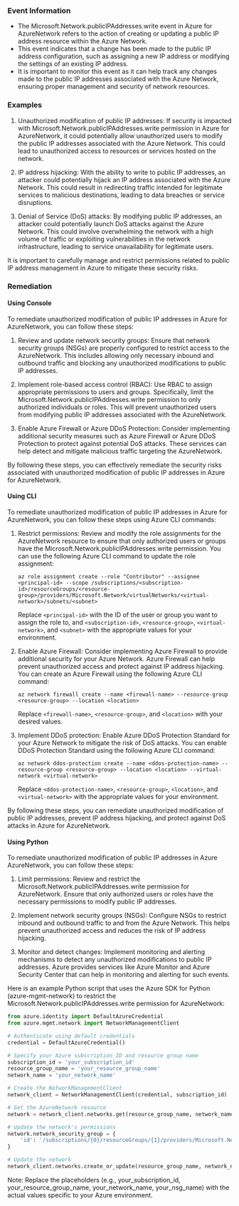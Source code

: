 
### Event Information

- The Microsoft.Network.publicIPAddresses.write event in Azure for AzureNetwork refers to the action of creating or updating a public IP address resource within the Azure Network.
- This event indicates that a change has been made to the public IP address configuration, such as assigning a new IP address or modifying the settings of an existing IP address.
- It is important to monitor this event as it can help track any changes made to the public IP addresses associated with the Azure Network, ensuring proper management and security of network resources.


### Examples

1. Unauthorized modification of public IP addresses: If security is impacted with Microsoft.Network.publicIPAddresses.write permission in Azure for AzureNetwork, it could potentially allow unauthorized users to modify the public IP addresses associated with the Azure Network. This could lead to unauthorized access to resources or services hosted on the network.

2. IP address hijacking: With the ability to write to public IP addresses, an attacker could potentially hijack an IP address associated with the Azure Network. This could result in redirecting traffic intended for legitimate services to malicious destinations, leading to data breaches or service disruptions.

3. Denial of Service (DoS) attacks: By modifying public IP addresses, an attacker could potentially launch DoS attacks against the Azure Network. This could involve overwhelming the network with a high volume of traffic or exploiting vulnerabilities in the network infrastructure, leading to service unavailability for legitimate users.

It is important to carefully manage and restrict permissions related to public IP address management in Azure to mitigate these security risks.

### Remediation

#### Using Console

To remediate unauthorized modification of public IP addresses in Azure for AzureNetwork, you can follow these steps:

1. Review and update network security groups: Ensure that network security groups (NSGs) are properly configured to restrict access to the AzureNetwork. This includes allowing only necessary inbound and outbound traffic and blocking any unauthorized modifications to public IP addresses.

2. Implement role-based access control (RBAC): Use RBAC to assign appropriate permissions to users and groups. Specifically, limit the Microsoft.Network.publicIPAddresses.write permission to only authorized individuals or roles. This will prevent unauthorized users from modifying public IP addresses associated with the AzureNetwork.

3. Enable Azure Firewall or Azure DDoS Protection: Consider implementing additional security measures such as Azure Firewall or Azure DDoS Protection to protect against potential DoS attacks. These services can help detect and mitigate malicious traffic targeting the AzureNetwork.

By following these steps, you can effectively remediate the security risks associated with unauthorized modification of public IP addresses in Azure for AzureNetwork.

#### Using CLI

To remediate unauthorized modification of public IP addresses in Azure for AzureNetwork, you can follow these steps using Azure CLI commands:

1. Restrict permissions: Review and modify the role assignments for the AzureNetwork resource to ensure that only authorized users or groups have the Microsoft.Network.publicIPAddresses.write permission. You can use the following Azure CLI command to update the role assignment:

   ```
   az role assignment create --role "Contributor" --assignee <principal-id> --scope /subscriptions/<subscription-id>/resourceGroups/<resource-group>/providers/Microsoft.Network/virtualNetworks/<virtual-network>/subnets/<subnet>
   ```

   Replace `<principal-id>` with the ID of the user or group you want to assign the role to, and `<subscription-id>`, `<resource-group>`, `<virtual-network>`, and `<subnet>` with the appropriate values for your environment.

2. Enable Azure Firewall: Consider implementing Azure Firewall to provide additional security for your Azure Network. Azure Firewall can help prevent unauthorized access and protect against IP address hijacking. You can create an Azure Firewall using the following Azure CLI command:

   ```
   az network firewall create --name <firewall-name> --resource-group <resource-group> --location <location>
   ```

   Replace `<firewall-name>`, `<resource-group>`, and `<location>` with your desired values.

3. Implement DDoS protection: Enable Azure DDoS Protection Standard for your Azure Network to mitigate the risk of DoS attacks. You can enable DDoS Protection Standard using the following Azure CLI command:

   ```
   az network ddos-protection create --name <ddos-protection-name> --resource-group <resource-group> --location <location> --virtual-network <virtual-network>
   ```

   Replace `<ddos-protection-name>`, `<resource-group>`, `<location>`, and `<virtual-network>` with the appropriate values for your environment.

By following these steps, you can remediate unauthorized modification of public IP addresses, prevent IP address hijacking, and protect against DoS attacks in Azure for AzureNetwork.

#### Using Python

To remediate unauthorized modification of public IP addresses in Azure AzureNetwork, you can follow these steps:

1. Limit permissions: Review and restrict the Microsoft.Network.publicIPAddresses.write permission for AzureNetwork. Ensure that only authorized users or roles have the necessary permissions to modify public IP addresses.

2. Implement network security groups (NSGs): Configure NSGs to restrict inbound and outbound traffic to and from the Azure Network. This helps prevent unauthorized access and reduces the risk of IP address hijacking.

3. Monitor and detect changes: Implement monitoring and alerting mechanisms to detect any unauthorized modifications to public IP addresses. Azure provides services like Azure Monitor and Azure Security Center that can help in monitoring and alerting for such events.

Here is an example Python script that uses the Azure SDK for Python (azure-mgmt-network) to restrict the Microsoft.Network.publicIPAddresses.write permission for AzureNetwork:

```python
from azure.identity import DefaultAzureCredential
from azure.mgmt.network import NetworkManagementClient

# Authenticate using default credentials
credential = DefaultAzureCredential()

# Specify your Azure subscription ID and resource group name
subscription_id = 'your_subscription_id'
resource_group_name = 'your_resource_group_name'
network_name = 'your_network_name'

# Create the NetworkManagementClient
network_client = NetworkManagementClient(credential, subscription_id)

# Get the AzureNetwork resource
network = network_client.networks.get(resource_group_name, network_name)

# Update the network's permissions
network.network_security_group = {
    'id': '/subscriptions/{0}/resourceGroups/{1}/providers/Microsoft.Network/networkSecurityGroups/{2}'.format(subscription_id, resource_group_name, 'your_nsg_name')
}

# Update the network
network_client.networks.create_or_update(resource_group_name, network_name, network)
```

Note: Replace the placeholders (e.g., your_subscription_id, your_resource_group_name, your_network_name, your_nsg_name) with the actual values specific to your Azure environment.

